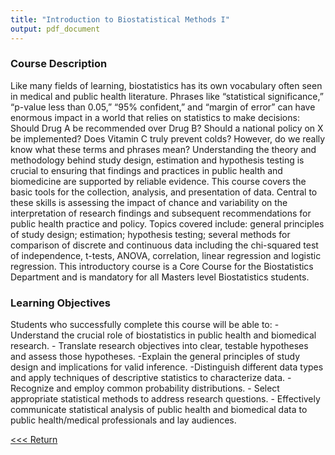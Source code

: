```yaml
---
title: "Introduction to Biostatistical Methods I"
output: pdf_document
---
```


### Course Description

Like many fields of learning, biostatistics has its own vocabulary often seen in medical and public health literature. Phrases like “statistical significance,” “p-value less than 0.05,” “95% confident,” and “margin of error” can have enormous impact in a world that relies on statistics to make decisions: Should Drug A be recommended over Drug B? Should a national policy on X be implemented? Does Vitamin C truly prevent colds? However, do we really know what these terms and phrases mean? Understanding the theory and methodology behind study design, estimation and hypothesis testing is crucial to ensuring that findings and practices in public health and biomedicine are supported by reliable evidence. This course covers the basic tools for the collection, analysis, and presentation of data. Central to these skills is assessing the impact of chance and variability on the interpretation of research findings and subsequent recommendations for public health practice and policy. Topics covered include: general principles of study design; estimation; hypothesis testing; several methods for comparison of discrete and continuous data including the chi-squared test of independence, t-tests, ANOVA, correlation, linear regression and logistic regression. This introductory course is a Core Course for the Biostatistics Department and is mandatory for all Masters level Biostatistics students.

### Learning Objectives 

Students who successfully complete this course will be able to: 
- Understand the crucial role of biostatistics in public health and biomedical research.
- Translate research objectives into clear, testable hypotheses and assess those hypotheses. 
-Explain the general principles of study design and implications for valid inference. 
-Distinguish different data types and apply techniques of descriptive statistics to characterize data. 
- Recognize and employ common probability distributions. 
- Select appropriate statistical methods to address research questions. 
- Effectively communicate statistical analysis of public health and biomedical data to public health/medical professionals and lay audiences. 


<a href="exp.html"> <<< Return </a>